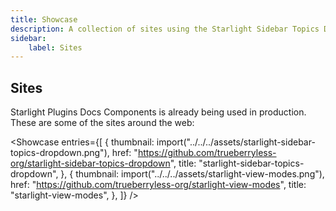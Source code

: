 ```yaml
---
title: Showcase
description: A collection of sites using the Starlight Sidebar Topics Dropdown plugin.
sidebar:
    label: Sites
---
```



<ShowcaseIntro
    cta="Have you built a website using Starlight Plugins Docs Components?"
    href="https://github.com/trueberryless-org/starlight-plugins-docs-components/edit/main/docs/src/content/docs/showcase/sites.mdx"
/>

## Sites

Starlight Plugins Docs Components is already being used in production. These are some of the sites around the web:

<Showcase
    entries={[
        {
            thumbnail: import("../../../assets/starlight-sidebar-topics-dropdown.png"),
            href: "https://github.com/trueberryless-org/starlight-sidebar-topics-dropdown",
            title: "starlight-sidebar-topics-dropdown",
        },
        {
            thumbnail: import("../../../assets/starlight-view-modes.png"),
            href: "https://github.com/trueberryless-org/starlight-view-modes",
            title: "starlight-view-modes",
        },
    ]}
/>
